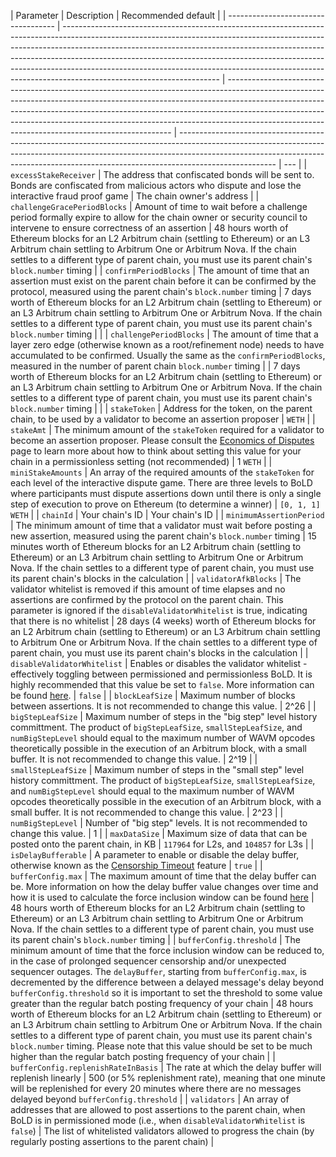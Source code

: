 <section class='small-table'>

| Parameter                           | Description                                                                                                                                                                                                                                                                                                                                                                                                                                   | Recommended default                                                                                                                                                                                                                                                                                                                                                                      |
| ----------------------------------- | --------------------------------------------------------------------------------------------------------------------------------------------------------------------------------------------------------------------------------------------------------------------------------------------------------------------------------------------------------------------------------------------------------------------------------------------- | ---------------------------------------------------------------------------------------------------------------------------------------------------------------------------------------------------------------------------------------------------------------------------------------------------------------------------------------------------------------------------------------- | ------------------------------------------------------------------------------------------------------------------------------------------------------------------------------------------------------------------------------------------------------------------ | --- |
| `excessStakeReceiver`               | The address that confiscated bonds will be sent to. Bonds are confiscated from malicious actors who dispute and lose the interactive fraud proof game                                                                                                                                                                                                                                                                                         | The chain owner's address                                                                                                                                                                                                                                                                                                                                                                |
| `challengeGracePeriodBlocks`        | Amount of time to wait before a challenge period formally expire to allow for the chain owner or security council to intervene to ensure correctness of an assertion                                                                                                                                                                                                                                                                          | 48 hours worth of Ethereum blocks for an L2 Arbitrum chain (settling to Ethereum) or an L3 Arbitrum chain settling to Arbitrum One or Arbitrum Nova. If the chain settles to a different type of parent chain, you must use its parent chain's `block.number` timing                                                                                                                     |
| `confirmPeriodBlocks`               | The amount of time that an assertion must exist on the parent chain before it can be confirmed by the protocol, measured using the parent chain's `block.number` timing                                                                                                                                                                                                                                                                       | 7 days worth of Ethereum blocks for an L2 Arbitrum chain (settling to Ethereum) or an L3 Arbitrum chain settling to Arbitrum One or Arbitrum Nova. If the chain settles to a different type of parent chain, you must use its parent chain's `block.number` timing                                                                                                                       |                                                                                                                                                                                                                                                                    |
| `challengePeriodBlocks`             | The amount of time that a layer zero edge (otherwise known as a root/refinement node) needs to have accumulated to be confirmed. Usually the same as the `confirmPeriodBlocks`, measured in the number of parent chain `block.number` timing                                                                                                                                                                                                  |                                                                                                                                                                                                                                                                                                                                                                                          | 7 days worth of Ethereum blocks for an L2 Arbitrum chain (settling to Ethereum) or an L3 Arbitrum chain settling to Arbitrum One or Arbitrum Nova. If the chain settles to a different type of parent chain, you must use its parent chain's `block.number` timing |     |
| `stakeToken`                        | Address for the token, on the parent chain, to be used by a validator to become an assertion proposer                                                                                                                                                                                                                                                                                                                                         | `WETH`                                                                                                                                                                                                                                                                                                                                                                                   |
| `stakeAmt`                          | The minimum amount of the `stakeToken` required for a validator to become an assertion proposer. Please consult the [Economics of Disputes](../how-arbitrum-works/bold/bold-economics-of-disputes.mdx) page to learn more about how to think about setting this value for your chain in a permissionless setting (not recommended)                                                                                                            | 1 `WETH`                                                                                                                                                                                                                                                                                                                                                                                 |
| `miniStakeAmounts`                  | An array of the required amounts of the `stakeToken` for each level of the interactive dispute game. There are three levels to BoLD where participants must dispute assertions down until there is only a single step of execution to prove on Ethereum (to determine a winner)                                                                                                                                                               | `[0, 1, 1]` `WETH`                                                                                                                                                                                                                                                                                                                                                                       |
| `chainId`                           | Your chain's ID                                                                                                                                                                                                                                                                                                                                                                                                                               | Your chain's ID                                                                                                                                                                                                                                                                                                                                                                          |
| `minimumAssertionPeriod`            | The minimum amount of time that a validator must wait before posting a new assertion, measured using the parent chain's `block.number` timing                                                                                                                                                                                                                                                                                                 | 15 minutes worth of Ethereum blocks for an L2 Arbitrum chain (settling to Ethereum) or an L3 Arbitrum chain settling to Arbitrum One or Arbitrum Nova. If the chain settles to a different type of parent chain, you must use its parent chain's blocks in the calculation                                                                                                               |
| `validatorAfkBlocks`                | The validator whitelist is removed if this amount of time elapses and no assertions are confirmed by the protocol on the parent chain. This parameter is ignored if the `disableValidatorWhitelist` is true, indicating that there is no whitelist                                                                                                                                                                                            | 28 days (4 weeks) worth of Ethereum blocks for an L2 Arbitrum chain (settling to Ethereum) or an L3 Arbitrum chain settling to Arbitrum One or Arbitrum Nova. If the chain settles to a different type of parent chain, you must use its parent chain's blocks in the calculation                                                                                                        |
| `disableValidatorWhitelist`         | Enables or disables the validator whitelist - effectively toggling between permissioned and permissionless BoLD. It is highly recommended that this value be set to `false`. More information can be found [here](../launch-orbit-chain/bold-adoption-for-orbit-chains.mdx).                                                                                                                                                                  | `false`                                                                                                                                                                                                                                                                                                                                                                                  |
| `blockLeafSize`                     | Maximum number of blocks between assertions. It is not recommended to change this value.                                                                                                                                                                                                                                                                                                                                                      | 2^26                                                                                                                                                                                                                                                                                                                                                                                     |
| `bigStepLeafSize`                   | Maximum number of steps in the "big step" level history committment. The product of `bigStepLeafSize`, `smallStepLeafSize`, and `numBigStepLevel` should equal to the maximum number of WAVM opcodes theoretically possible in the execution of an Arbitrum block, with a small buffer. It is not recommended to change this value.                                                                                                           | 2^19                                                                                                                                                                                                                                                                                                                                                                                     |
| `smallStepLeafSize`                 | Maximum number of steps in the "small step" level history committment. The product of `bigStepLeafSize`, `smallStepLeafSize`, and `numBigStepLevel` should equal to the maximum number of WAVM opcodes theoretically possible in the execution of an Arbitrum block, with a small buffer. It is not recommended to change this value.                                                                                                         | 2^23                                                                                                                                                                                                                                                                                                                                                                                     |
| `numBigStepLevel`                   | Number of "big step" levels. It is not recommended to change this value.                                                                                                                                                                                                                                                                                                                                                                      | 1                                                                                                                                                                                                                                                                                                                                                                                        |
| `maxDataSize`                       | Maximum size of data that can be posted onto the parent chain, in KB                                                                                                                                                                                                                                                                                                                                                                          | `117964` for L2s, and `104857` for L3s                                                                                                                                                                                                                                                                                                                                                   |
| `isDelayBufferable`                 | A parameter to enable or disable the delay buffer, otherwise known as the [Censorship Timeout](../how-arbitrum-works/03-sequencer.mdx#censorship-timeout) feature                                                                                                                                                                                                                                                                             | `true`                                                                                                                                                                                                                                                                                                                                                                                   |
| `bufferConfig.max`                  | The maximum amount of time that the delay buffer can be. More information on how the delay buffer value changes over time and how it is used to calculate the force inclusion window can be found [here](../how-arbitrum-works/03-sequencer.mdx#censorship-timeout)                                                                                                                                                                           | 48 hours worth of Ethereum blocks for an L2 Arbitrum chain (settling to Ethereum) or an L3 Arbitrum chain settling to Arbitrum One or Arbitrum Nova. If the chain settles to a different type of parent chain, you must use its parent chain's `block.number` timing                                                                                                                     |
| `bufferConfig.threshold`            | The minimum amount of time that the force inclusion window can be reduced to, in the case of prolonged sequencer censorship and/or unexpected sequencer outages. The `delayBuffer`, starting from `bufferConfig.max`, is decremented by the difference between a delayed message's delay beyond `bufferConfig.threshold` so it is important to set the threshold to some value greater than the regular batch posting frequency of your chain | 48 hours worth of Ethereum blocks for an L2 Arbitrum chain (settling to Ethereum) or an L3 Arbitrum chain settling to Arbitrum One or Arbitrum Nova. If the chain settles to a different type of parent chain, you must use its parent chain's `block.number` timing. Please note that this value should be set to be much higher than the regular batch posting frequency of your chain |
| `bufferConfig.replenishRateInBasis` | The rate at which the delay buffer will replenish linearly                                                                                                                                                                                                                                                                                                                                                                                    | 500 (or 5% replenishment rate), meaning that one minute will be replenished for every 20 minutes where there are no messages delayed beyond `bufferConfig.threshold`                                                                                                                                                                                                                     |
| `validators`                        | An array of addresses that are allowed to post assertions to the parent chain, when BoLD is in permissioned mode (i.e., when `disableValidatorWhitelist` is `false`)                                                                                                                                                                                                                                                                          | The list of whitelisted validators allowed to progress the chain (by regularly posting assertions to the parent chain)                                                                                                                                                                                                                                                                   |

</section>
